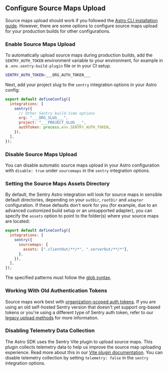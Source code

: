 ## Configure Source Maps Upload

Source maps upload should work if you followed the [Astro CLI installation guide](/platforms/javascript/guides/astro/#add-readable-stack-traces-to-errors). However, there are some options to configure source maps upload for your production builds for other configurations.

### Enable Source Maps Upload

To automatically upload source maps during production builds, add the `SENTRY_AUTH_TOKEN` environment variable to your environment, for example in a `.env.sentry-build-plugin` file or in your CI setup.

<OrgAuthTokenNote />

```bash {filename:.env.sentry-build-plugin}
SENTRY_AUTH_TOKEN=___ORG_AUTH_TOKEN___
```

Next, add your project slug to the `sentry` integration options in your Astro config:

```javascript {filename:astro.config.mjs}
export default defineConfig({
  integrations: [
    sentry({
      // Other Sentry build-time options
      org: "___ORG_SLUG___",
      project: "___PROJECT_SLUG___",
      authToken: process.env.SENTRY_AUTH_TOKEN,
    }),
  ],
});
```

### Disable Source Maps Upload

You can disable automatic source maps upload in your Astro configuration with `disable: true` under `sourcemaps` in the `sentry` integration options.

### Setting the Source Maps Assets Directory

By default, the Sentry Astro integration will look for source maps in sensible default directories, depending on your `outDir`, `rootDir` and `adapter` configuration.
If these defaults don't work for you (for example, due to an advanced customized build setup or an unsupported adapter), you can specify the `assets` option to point to the folder(s) where your source maps are located:

```javascript {filename:astro.config.mjs}
export default defineConfig({
  integrations: [
    sentry({
      sourcemaps: {
        assets: [".clientOut/**/*", ".serverOut/**/*"],
      },
    }),
  ],
});
```

The specified patterns must follow the [glob syntax](https://www.npmjs.com/package/glob#glob-primer).

### Working With Old Authentication Tokens

Source maps work best with [organization-scoped auth tokens](/account/auth-tokens/#organization-tokens). If you are using an old self-hosted Sentry version that doesn't yet support org-based tokens or you're using a different type of Sentry auth token, refer to our [legacy upload methods](/platforms/javascript/guides/astro/sourcemaps/troubleshooting_js/#working-with-old-authentication-tokens) for more information.


### Disabling Telemetry Data Collection

The Astro SDK uses the Sentry Vite plugin to upload source maps.
This plugin collects telemetry data to help us improve the source map uploading experience.
Read more about this in our [Vite plugin documentation](https://www.npmjs.com/package/@sentry/vite-plugin#telemetry).
You can disable telemetry collection by setting `telemetry: false` in the `sentry` integration options.

